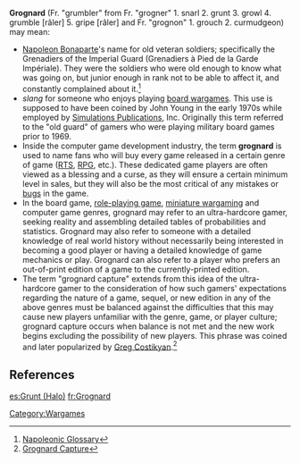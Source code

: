 '''Grognard''' (Fr. "grumbler" from Fr. "grogner" 1. snarl 2. grunt 3. growl 4. grumble [râler] 5. gripe [râler] and Fr. "grognon" 1. grouch 2. curmudgeon) may mean:

* [[Napoleon Bonaparte]]'s name for old veteran soldiers; specifically the Grenadiers of the Imperial Guard (Grenadiers à Pied de la Garde Impériale). They were the soldiers who were old enough to know what was going on, but junior enough in rank not to be able to affect it, and constantly complained about it.<ref>[http://www.napoleonguide.com/glossary.htm Napoleonic Glossary]</ref>
* ''slang'' for someone who enjoys playing [[wargaming#Board wargaming|board wargames]]. This use is supposed to have been coined by John Young in the early 1970s while employed by [[Simulations Publications]], Inc. Originally this term referred to the "old guard" of gamers who were playing military board games prior to 1969.
* Inside the computer game development industry, the term '''grognard''' is used to name fans who will buy every game released in a certain genre of game ([[Real-time strategy|RTS]], [[Computer role-playing game|RPG]], etc.). These dedicated game players are often viewed as a blessing and a curse, as they will ensure a certain minimum level in sales, but they will also be the most critical of any mistakes or [[Computer bug|bugs]] in the game.
* In the board game, [[role-playing game]], [[miniature wargaming]] and computer game genres, grognard may refer to an ultra-hardcore gamer, seeking reality and assembling detailed tables of probabilities and statistics. Grognard may also refer to someone with a detailed knowledge of real world history without necessarily being interested in becoming a good player or having a detailed knowledge of game mechanics or play. Grognard can also refer to a player who prefers an out-of-print edition of a game to the currently-printed edition.
* The term "grognard capture" extends from this idea of the ultra-hardcore gamer to the consideration of how such gamers' expectations regarding the nature of a game, sequel, or new edition in any of the above genres must be balanced against the difficulties that this may cause new players unfamiliar with the genre, game, or player culture; grognard capture occurs when balance is not met and the new work begins excluding the possibility of new players.  This phrase was coined and later popularized by [[Greg Costikyan]].<ref>[http://www.costik.com/weblog/2003/08/grognard-capture.html Grognard Capture]</ref>

==References==
{{Reflist}}

[[Category:Wargames]]

[[es:Grunt (Halo)]]
[[fr:Grognard]]